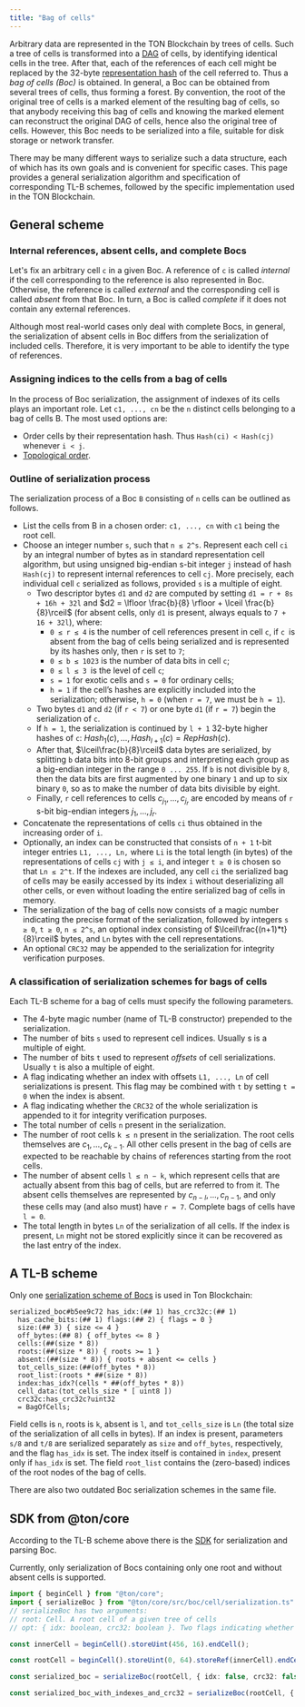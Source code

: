 ```yaml
---
title: "Bag of cells"
---
```


Arbitrary data are represented in the TON Blockchain by trees of cells. Such a tree of cells is transformed into a
[DAG](https://en.wikipedia.org/wiki/Directed_acyclic_graph) of cells, by identifying identical cells in the
tree. After that, each of the references of each cell might be replaced by the
32-byte [representation hash](/tvm/serialization/cells) of the cell referred to. Thus a _bag of cells (Boc)_ is obtained.
In general, a Boc can be obtained from several trees of cells, thus forming a forest. By convention, the root of the original tree of 
cells is a marked element of the resulting bag of cells, so that anybody receiving this bag of cells and knowing
the marked element can reconstruct the original DAG of cells, hence also the original tree of cells. 
However, this Boc needs to be serialized into a file, suitable for disk storage or network transfer.

There may be many different ways to serialize such a data structure, each of which has its own goals and is convenient for specific cases.
This page provides a general serialization algorithm and specification of corresponding TL-B schemes, 
followed by the specific implementation used in the TON Blockchain.

## General scheme

### Internal references, absent cells, and complete Bocs

Let's fix an arbitrary cell `c` in a given Boc. A reference of `c` is called _internal_ if 
the cell corresponding to the reference is also represented in Boc. Otherwise, the reference is called _external_ and the corresponding 
cell is called _absent_ from that Boc. In turn, a Boc is called _complete_ if it does not contain any external references.

Although most real-world cases only deal with complete Bocs, in general, the serialization of absent cells in Boc 
differs from the serialization of included cells. Therefore, it is very important to be able to identify the type of references.

### Assigning indices to the cells from a bag of cells

In the process of Boc serialization, the assignment of indexes of its cells plays an important role.
Let `c1, ..., cn` be the `n` distinct cells belonging to a bag of cells B.
The most used options are:
- Order cells by their representation hash. Thus `Hash(ci) < Hash(cj)` whenever `i < j`.
- [Topological order](https://en.wikipedia.org/wiki/Topological_sorting).

### Outline of serialization process

The serialization process of a Boc `B` consisting of `n` cells can be outlined as follows.
-  List the cells from B in a chosen order: `c1, ..., cn` with `c1` being the root cell.
-  Choose an integer number `s`, such that `n ≤ 2^s`. Represent each cell `ci` by an integral number of bytes
as in standard representation cell algorithm, but using unsigned big-endian 
s-bit integer `j` instead of hash `Hash(cj)` to represent internal references to cell `cj`. More precisely, each
individual cell `c` serialized as follows, provided `s` is a multiple of eight.
    - Two descriptor bytes `d1` and `d2` are computed by
      setting `d1 = r + 8s + 16h + 32l` and $d2 = \lfloor \frac{b}{8} \rfloor + \lceil \frac{b}{8}\rceil$ (for absent cells, 
      only `d1` is present, always equals to `7 + 16 + 32l`), where:
      - `0 ≤ r ≤ 4` is the number of cell references present in cell `c`, if `c `is
        absent from the bag of cells being serialized and is represented by
        its hashes only, then `r` is set to `7`;
      - `0 ≤ b ≤ 1023` is the number of data bits in cell `c`;
      - `0 ≤ l ≤ 3 `is the level of cell `c`;
      - `s = 1` for exotic cells and `s = 0` for ordinary cells;
      - `h = 1` if the cell’s hashes are explicitly included into the serialization; otherwise, `h = 0` (when `r = 7`, we must be `h = 1`).
    - Two bytes `d1` and `d2` (if `r < 7`) or one byte `d1` (if `r = 7`) begin the serialization of `c`.
    - If `h = 1`, the serialization is continued by `l + 1` 32-byte higher hashes of `c`: $Hash_{1}(c), \ldots, Hash_{l+1}(c) = RepHash(c)$.
    - After that, $\lceil\frac{b}{8}\rceil$ data bytes are serialized, by splitting `b` data bits into 8-bit groups and interpreting each group 
      as a big-endian integer in the range `0 ... 255`. If `b` is not divisible by `8`, then the data bits are first
      augmented by one binary `1` and up to six binary `0`, so as to make the number of data bits divisible by eight.
    - Finally, `r` cell references to cells $c_{j_1}, \ldots, c_{j_r}$ are encoded by means of `r` s-bit big-endian integers $j_1, \ldots, j_r$.
- Concatenate the representations of cells `ci` thus obtained in the increasing order of `i`.
- Optionally, an index can be constructed that consists of `n + 1` t-bit integer entries `L1, ..., Ln,` where `Li`
is the total length (in bytes) of the representations of cells `cj` with `j ≤ i`, and integer `t ≥ 0` is chosen so
that `Ln ≤ 2^t`. If the indexes are included, any cell `ci` the serialized bag of cells may be easily
accessed by its index `i` without deserializing all other cells, or even without
loading the entire serialized bag of cells in memory.
- The serialization of the bag of cells now consists of a magic number
indicating the precise format of the serialization, followed by integers
`s ≥ 0`, `t ≥ 0`, `n ≤ 2^s`, an optional index consisting of $\lceil\frac{(n+1)*t}{8}\rceil$ bytes,
and `Ln` bytes with the cell representations.
- An optional `CRC32` may be appended to the serialization for integrity
verification purposes.

### A classification of serialization schemes for bags of cells

Each TL-B scheme for a bag of cells must specify the following parameters.
- The 4-byte magic number (name of TL-B constructor) prepended to the serialization.
- The number of bits `s` used to represent cell indices. Usually s is a multiple of eight.
- The number of bits `t` used to represent _offsets_ of cell serializations. Usually `t` is also a multiple of eight.
- A flag indicating whether an index with offsets `L1, ..., Ln` of cell serializations is present. This flag may be combined 
with `t` by setting `t = 0` when the index is absent.
- A flag indicating whether the `CRC32` of the whole serialization is appended to it for integrity verification purposes.
- The total number of cells `n` present in the serialization.
- The number of root cells `k ≤ n` present in the serialization. The root
cells themselves are $c_1, \ldots, c_{k−1}$. All other cells present in the bag of
cells are expected to be reachable by chains of references starting from
the root cells.
- The number of absent cells `l ≤ n − k`, which represent cells that are
actually absent from this bag of cells, but are referred to from it. The
absent cells themselves are represented by $c_{n−l}, \ldots, c_{n−1}$, and only
these cells may (and also must) have `r = 7`. Complete bags of cells
have `l = 0`.
- The total length in bytes `Ln` of the serialization of all cells. If the index
is present, `Ln` might not be stored explicitly since it can be recovered as the last entry of the index.

## A TL-B scheme

Only one [serialization scheme of Bocs](https://github.com/ton-blockchain/ton/blob/24dc184a2ea67f9c47042b4104bbb4d82289fac1/crypto/tl/boc.tlb#L25) 
is used in Ton Blockchain:
```tlb
serialized_boc#b5ee9c72 has_idx:(## 1) has_crc32c:(## 1) 
  has_cache_bits:(## 1) flags:(## 2) { flags = 0 }
  size:(## 3) { size <= 4 }
  off_bytes:(## 8) { off_bytes <= 8 } 
  cells:(##(size * 8)) 
  roots:(##(size * 8)) { roots >= 1 }
  absent:(##(size * 8)) { roots + absent <= cells }
  tot_cells_size:(##(off_bytes * 8))
  root_list:(roots * ##(size * 8))
  index:has_idx?(cells * ##(off_bytes * 8))
  cell_data:(tot_cells_size * [ uint8 ])
  crc32c:has_crc32c?uint32
  = BagOfCells;
```
Field cells is `n`, roots is `k`, absent is `l`, and `tot_cells_size` is `Ln` (the total
size of the serialization of all cells in bytes). If an index is present, parameters
`s/8` and `t/8` are serialized separately as `size` and `off_bytes`, respectively,
and the flag `has_idx` is set. The index itself is contained in `index`, present
only if `has_idx` is set. The field `root_list` contains the (zero-based) indices
of the root nodes of the bag of cells.

There are also two outdated Boc serialization schemes in the same file.

## SDK from @ton/core

According to the TL-B scheme above there is the [SDK](https://github.com/ton-org/ton-core/blob/main/src/boc/cell/serialization.ts#L1) 
for serialization and parsing Boc.

Currently, only serialization of Bocs containing only one root and without absent cells is supported.
```typescript
import { beginCell } from "@ton/core";
import { serializeBoc } from "@ton/core/src/boc/cell/serialization.ts"
// serializeBoc has two arguments:
// root: Cell. A root cell of a given tree of cells
// opt: { idx: boolean, crc32: boolean }. Two flags indicating whether indexes and crc32 will be included in serialization

const innerCell = beginCell().storeUint(456, 16).endCell();

const rootCell = beginCell().storeUint(0, 64).storeRef(innerCell).endCell();

const serialized_boc = serializeBoc(rootCell, { idx: false, crc32: false });

const serialized_boc_with_indexes_and_crc32 = serializeBoc(rootCell, { idx: true, crc32: true });
```